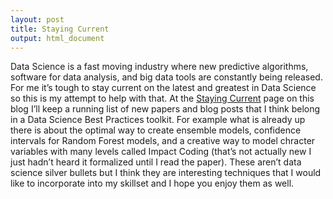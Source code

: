 ```yaml
---
layout: post
title: Staying Current
output: html_document
---
```


Data Science is a fast moving industry where new predictive algorithms, software for data analysis, and big data tools are constantly being released. For me it's tough to stay current on the latest and greatest in Data Science so this is my attempt to help with that. At the [Staying Current](https://mattmills49.github.io/keepingup/) page on this blog I'll keep a running list of new papers and blog posts that I think belong in a Data Science Best Practices toolkit. For example what is already up there is about the optimal way to create ensemble models, confidence intervals for Random Forest models, and a creative way to model chracter variables with many levels called Impact Coding (that's not actually new I just hadn't heard it formalized until I read the paper). These aren't data science silver bullets but I think they are interesting techniques that I would like to incorporate into my skillset and I hope you enjoy them as well. 
